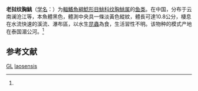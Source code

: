 {{Speciesbox
| name = 老挝纹胸鮡
| status = LC
| status_system = IUCN3.1
| image = 
| genus = Glyptothorax
| species = laosensis
| authority = (Fowler, 1934)<ref name='id6642'>{{cite web| url =http://www.bioinfo.cn/db05/BjdwSpecies.php?action=view&id=6642| title =老挝纹胸鮡| work =《中国动物物种编目数据库》| publisher =中国科学院微生物研究所| author =中国科学院动物研究所| accessdate =2009-04-11| deadurl =yes| archiveurl =https://web.archive.org/web/20160305073229/http://www.bioinfo.cn/db05/BjdwSpecies.php?action=view&id=6642| archivedate =2016-03-05}}</ref>
}}

'''老挝纹胸鮡'''（[[学名|学名]]：{{lang|la|''Glyptothorax laosensis''}}）为[[輻鰭魚綱|輻鰭魚綱]][[鯰形目|鯰形目]][[鮡科|鮡科]][[纹胸鮡属|纹胸鮡属]]的[[鱼类|鱼类]]。在中国，分布于云南澜沧江等，本魚體黑色，體測中央具一條淡黃色縱紋，體長可達10.8公分，棲息在水流快速的溪流、瀑布區，以水生[[昆蟲|昆蟲]]為食，生活習性不明。该物种的模式产地在泰国湄公河。<ref name='id6642'/>

== 参考文献 ==
{{reflist}}

{{Wikispecies|Glyptothorax laosensis}}
{{Taxonbar|from=Q3761539}}

[[Category:IUCN红色名录无危物种|GL]]
[[Category:纹胸鮡属|laosensis]]


{{鯰形目小作品}}